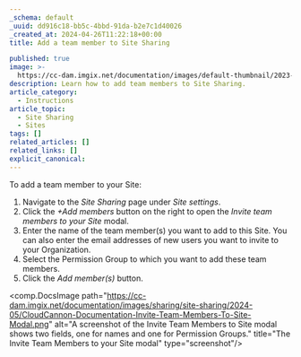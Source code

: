 ```yaml
---
_schema: default
_uuid: dd916c18-bb5c-4bbd-91da-b2e7c1d40026
_created_at: 2024-04-26T11:22:18+00:00
title: Add a team member to Site Sharing

published: true
image: >-
  https://cc-dam.imgix.net/documentation/images/default-thumbnail/2023-Q4/CloudCannon-Documentation-Thumbnail.png
description: Learn how to add team members to Site Sharing.
article_category:
  - Instructions
article_topic:
  - Site Sharing
  - Sites
tags: []
related_articles: []
related_links: []
explicit_canonical:
---
```

To add a team member to your Site:

1. Navigate to the *Site Sharing* page under *Site settings*.
2. Click the *\+Add members* button on the right to open the *Invite team members to your Site* modal.
3. Enter the name of the team member(s) you want to add to this Site. You can also enter the email addresses of new users you want to invite to your Organization.
4. Select the Permission Group to which you want to add these team members.
5. Click the *Add member(s)* button.

<comp.DocsImage path="https://cc-dam.imgix.net/documentation/images/sharing/site-sharing/2024-05/CloudCannon-Documentation-Invite-Team-Members-To-Site-Modal.png" alt="A screenshot of the Invite Team Members to Site modal shows two fields, one for names and one for Permission Groups." title="The Invite Team Members to your Site modal" type="screenshot"/>